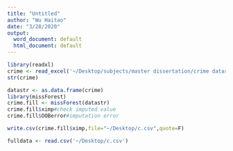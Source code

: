 ```yaml
---
title: "Untitled"
author: "Wu Haitao"
date: "3/28/2020"
output:
  word_document: default
  html_document: default
---
```



```r
library(readxl)
crime <- read_excel('~/Desktop/subjects/master dissertation/crime dataset.xlsx')
str(crime)
```



```r

datastr <- as.data.frame(crime)
library(missForest)
crime.fill <- missForest(datastr)
crime.fill$ximp#check imputed value
crime.fill$OOBerror#imputation error
```

```r
write.csv(crime.fill$ximp,file="~/Desktop/c.csv",quote=F)

fulldata <- read.csv('~/Desktop/c.csv')
```

